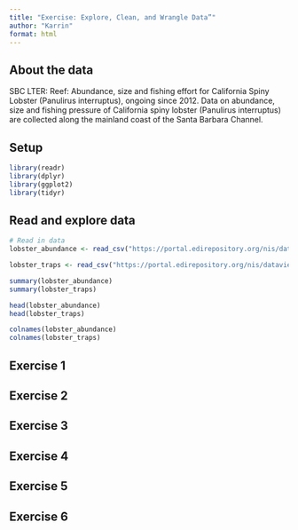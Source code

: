 ```yaml
---
title: "Exercise: Explore, Clean, and Wrangle Data”"
author: "Karrin"
format: html
---
```


## About the data

SBC LTER: Reef: Abundance, size and fishing effort for California Spiny Lobster (Panulirus interruptus), ongoing since 2012.  Data on abundance, size and fishing pressure of California spiny lobster (Panulirus interruptus) are collected along the mainland coast of the Santa Barbara Channel.

## Setup

```r
library(readr)
library(dplyr)
library(ggplot2)
library(tidyr)
```


## Read and explore data


```r
# Read in data
lobster_abundance <- read_csv("https://portal.edirepository.org/nis/dataviewer?packageid=knb-lter-sbc.77.8&entityid=f32823fba432f58f66c06b589b7efac6")

lobster_traps <- read_csv("https://portal.edirepository.org/nis/dataviewer?packageid=knb-lter-sbc.77.8&entityid=66dd61c75bda17c23a3bce458c56ed84")
```

```r
summary(lobster_abundance)
summary(lobster_traps)
```


```r
head(lobster_abundance)
head(lobster_traps)
```

```r
colnames(lobster_abundance)
colnames(lobster_traps)
```


## Exercise 1

## Exercise 2 

## Exercise 3 

## Exercise 4 

## Exercise 5 

## Exercise 6 